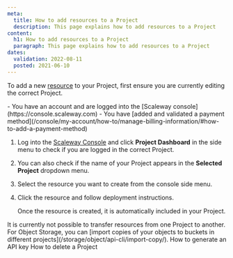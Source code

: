 ```yaml
---
meta:
  title: How to add resources to a Project
  description: This page explains how to add resources to a Project
content:
  h1: How to add resources to a Project
  paragraph: This page explains how to add resources to a Project
dates:
  validation: 2022-08-11
  posted: 2021-06-10
---
```


To add a new [resource](/console/my-project/concepts/#resources) to your Project, first ensure you are currently editing the correct Project. 

<Message type="requirement">
  - You have an account and are logged into the [Scaleway console](https://console.scaleway.com) 
  - You have [added and validated a payment method](/console/my-account/how-to/manage-billing-information/#how-to-add-a-payment-method)
</Message>

1. Log into the [Scaleway Console](https://console.scaleway.com) and click **Project Dashboard** in the side menu to check if you are logged in the correct Project. 
2. You can also check if the name of your Project appears in the **Selected Project** dropdown menu. 
    <Lightbox src="scaleway-selected-project.webp" alt="" />
3. Select the resource you want to create from the console side menu.
4. Click the resource and follow deployment instructions. 

    Once the resource is created, it is automatically included in your Project. 

<Message type="note">
  It is currently not possible to transfer resources from one Project to another. For Object Storage, you can [import copies of your objects to buckets in different projects](/storage/object/api-cli/import-copy/).
</Message>


<Navigation title="See Also">
  <PreviousButton to="/console/my-project/how-to/generate-api-key/">How to generate an API key</PreviousButton>
  <NextButton to="/console/my-project/how-to/delete-a-project/">How to delete a Project</NextButton>
</Navigation>
